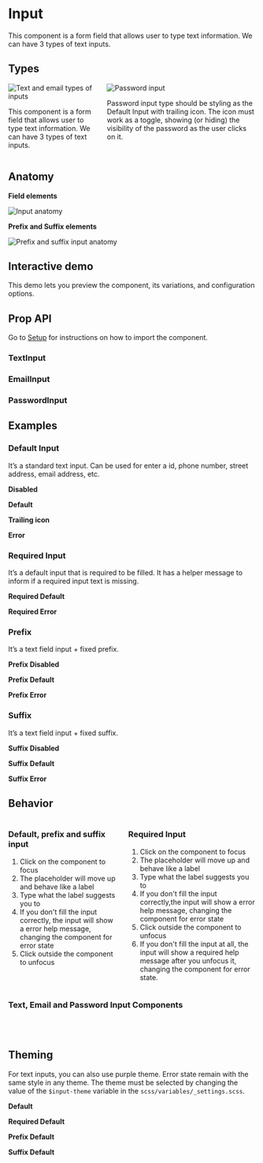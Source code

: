 

<Meta title="Components/Text Input" component={TextInput} />

<div class="docs-title">
  <div>
    <h1 class="docs-title__text">Input</h1>
  </div>
</div>

<div class="docs-content">

<p>This component is a form field that allows user to type text information. We can have 3 types of text inputs.</p>

<h2>Types</h2>
<div class="columns">
  <div class="column">
    <img src="docs/text-input/types-01.png" alt="Text and email types of inputs" />
    <p>
      This component is a form field that allows user to type text information.
      We can have 3 types of text inputs.
    </p>
  </div>
  <div class="column">
    <img src="docs/text-input/types-02.png" alt="Password input" />
    <p>
      Password input type should be styling as the Default Input with trailing icon.
      The icon must work as a toggle, showing (or hiding) the visibility of the password as the user clicks on it.
    </p>
  </div>
</div>

<h2>Anatomy</h2>
<p><strong>Field elements</strong></p>
<img src="docs/anatomy.png" alt="Input anatomy" />

<p><strong>Prefix and Suffix elements</strong></p>
<img src="docs/anatomy-02.png" alt="Prefix and suffix input anatomy" />

<h2>Interactive demo</h2>
<p>This demo lets you preview the component, its variations, and configuration options.</p>
<TextInputPlayground />

<h2>Prop API</h2>
<p>Go to <a href="/?path=/docs/getting-started-setup-confetti--page">Setup</a> for instructions on how to import the component.</p>

### TextInput
<ArgsTable of={TextInput} />

### EmailInput
<ArgsTable of={EmailInput} />

### PasswordInput
<ArgsTable of={PasswordInput} />

<h2>Examples</h2>
<h3>Default Input</h3>
<p>It’s a standard text input. Can be used for enter a id, phone number, street address, email address, etc.</p>

<Canvas>
  <Story name="Default Input">
    <Fragment>
      <div className="stories-half_width-wrapper">
        <p><strong>Disabled</strong></p>
        <TextInput type="text" id="disabled" label="Disabled" disabled />
        <p><strong>Default</strong></p>
        <TextInput id="id" label="Label" />
        <p><strong>Trailing icon</strong></p>
        <TextInput id="id2" label="Label" icon="eye-opened" iconColor="mineral-70" />
        <p><strong>Error</strong></p>
        <EmailInput id="error" label="Name" defaultValue="Teste" customErrorMsg="Error message" />
      </div>
    </Fragment>
  </Story>
</Canvas>

<h3>Required Input</h3>
<p>It’s a default input that is required to be filled. It has a helper message to inform if a required input text is missing.</p>

<Canvas>
  <Story name="Required Input">
    <Fragment>
      <div className="stories-half_width-wrapper">
        <p><strong>Required Default</strong></p>
        <TextInput type="text" id="required" label="Label" helpMessage="Help message" required />
        <p><strong>Required Error</strong></p>
        <TextInput type="email" id="required2" label="Required" isValid={false} helpMessage="Help message" customErrorMsg="teste" required />
      </div>
    </Fragment>
  </Story>
</Canvas>

<h3>Prefix</h3>
<p>It’s a text field input + fixed prefix.</p>

<Canvas>
  <Story name="Prefix Input">
    <Fragment>
      <div className="stories-half_width-wrapper">
        <p><strong>Prefix Disabled</strong></p>
        <TextInput id="prefix-disabled" label="Label" prefix="CAD" disabled />
        <p><strong>Prefix Default</strong></p>
        <TextInput id="help" label="Label" prefix="R$"/>
        <p><strong>Prefix Error</strong></p>
        <TextInput
          type="email"
          id="prefix-error"
          defaultValue="Error"
          label="Label"
          prefix="R$"
          isValid={false}
          customErrorMsg="Error message"
        />
      </div>
    </Fragment>
  </Story>
</Canvas>

<h3>Suffix</h3>
<p>It’s a text field input + fixed suffix.</p>

<Canvas>
  <Story name="Suffix Input">
    <Fragment>
      <div className="stories-half_width-wrapper">
        <p><strong>Suffix Disabled</strong></p>
        <TextInput id="suffix-disabled" label="Label" suffix=".com" disabled />
        <p><strong>Suffix Default</strong></p>
        <TextInput id="suffix-address" label="Label" suffix=".com" />
        <p><strong>Suffix Error</strong></p>
        <TextInput
          type="email"
          id="suffix-error"
          label="Label"
          defaultValue="Error"
          suffix=".com"
          isValid={false}
          customErrorMsg="Error message"
        />
      </div>
    </Fragment>
  </Story>
</Canvas>

<h2>Behavior</h2>
<div class="columns">
  <div class="column">
    <h3>Default, prefix and suffix input</h3>
    <ol>
      <li>Click on the component to focus </li>
      <li>The placeholder will move up and behave like a label</li>
      <li>Type what the label suggests you to</li>
      <li>If you don't fill the input correctly, the input will show a error help message, changing the component for error state</li>
      <li>Click outside the component to unfocus</li>
    </ol>
  </div>
  <div class="column">
    <h3>Required Input</h3>
    <ol>
      <li>Click on the component to focus</li>
      <li>The placeholder will move up and behave like a label</li>
      <li>Type what the label suggests you to</li>
      <li>If you don't fill the input correctly,the input will show a error help message, changing the component for error state</li>
      <li>Click outside the component to unfocus</li>
      <li>If you don't fill the input at all, the input will show a required help message after you unfocus it,
      changing the component for error state.</li>
    </ol>
  </div>
</div>

<h3>Text, Email and Password Input Components</h3>

<Canvas>
  <Story name="Email Input Component">
  <Fragment>
    <div className="stories-half_width-wrapper">
      <TextInput id="text-input-component" label="Text Input Component" defaultValue="text example" /><br />
      <EmailInput id="email-input-component" label="Email Input Component" defaultValue="email@example.com" /><br />
      <PasswordInput id="password-input-component" label="Password Input Component" defaultValue="passwordExample"/>
    </div>
  </Fragment>
  </Story>
</Canvas>

<h2>Theming</h2>
<p>For text inputs, you can also use purple theme. Error state remain with the same style in any theme. The theme must be selected by changing the value of the <code>$input-theme</code> variable in the <code>scss/variables/_settings.scss</code>.</p>

<Canvas>
  <Story name="Styles">
  <Fragment>
    <div className="stories-half_width-wrapper lab-input--stories-force-purple">
      <p><strong>Default</strong></p>
        <TextInput defaultValue="Purple" id="purple1" label="Label" />
      <p><strong>Required Default</strong></p>
        <TextInput id="purple2" label="Label" defaultValue="Purple"
        helpMessage="Help message" required />
      <p><strong>Prefix Default</strong></p>
        <TextInput defaultValue="Purple"
        id="purple3" label="Label" prefix="R$" />
      <p><strong>Suffix Default</strong></p>
        <TextInput defaultValue="Purple"
        id="suffix-address-purple" label="Label" suffix=".com" />
    </div>
  </Fragment>
  </Story>
</Canvas>

</div>
